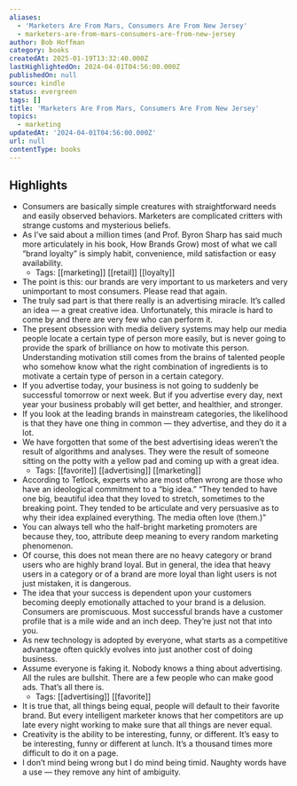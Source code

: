 ```yaml
---
aliases:
  - 'Marketers Are From Mars, Consumers Are From New Jersey'
  - marketers-are-from-mars-consumers-are-from-new-jersey
author: Bob Hoffman
category: books
createdAt: 2025-01-19T13:32:40.000Z
lastHighlightedOn: 2024-04-01T04:56:00.000Z
publishedOn: null
source: kindle
status: evergreen
tags: []
title: 'Marketers Are From Mars, Consumers Are From New Jersey'
topics:
  - marketing
updatedAt: '2024-04-01T04:56:00.000Z'
url: null
contentType: books
---
```

## Highlights

- Consumers are basically simple creatures with straightforward needs and easily observed behaviors. Marketers are complicated critters with strange customs and mysterious beliefs.
- As I’ve said about a million times (and Prof. Byron Sharp has said much more articulately in his book, How Brands Grow) most of what we call “brand loyalty” is simply habit, convenience, mild satisfaction or easy availability.
  - Tags: [[marketing]] [[retail]] [[loyalty]]
- The point is this: our brands are very important to us marketers and very unimportant to most consumers. Please read that again.
- The truly sad part is that there really is an advertising miracle. It’s called an idea — a great creative idea. Unfortunately, this miracle is hard to come by and there are very few who can perform it.
- The present obsession with media delivery systems may help our media people locate a certain type of person more easily, but is never going to provide the spark of brilliance on how to motivate this person. Understanding motivation still comes from the brains of talented people who somehow know what the right combination of ingredients is to motivate a certain type of person in a certain category.
- If you advertise today, your business is not going to suddenly be successful tomorrow or next week. But if you advertise every day, next year your business probably will get better, and healthier, and stronger.
- If you look at the leading brands in mainstream categories, the likelihood is that they have one thing in common — they advertise, and they do it a lot.
- We have forgotten that some of the best advertising ideas weren’t the result of algorithms and analyses. They were the result of someone sitting on the potty with a yellow pad and coming up with a great idea.
  - Tags: [[favorite]] [[advertising]] [[marketing]]
- According to Tetlock, experts who are most often wrong are those who have an ideological commitment to a “big idea.” “They tended to have one big, beautiful idea that they loved to stretch, sometimes to the breaking point. They tended to be articulate and very persuasive as to why their idea explained everything. The media often love (them.)”
- You can always tell who the half-bright marketing promoters are because they, too, attribute deep meaning to every random marketing phenomenon.
- Of course, this does not mean there are no heavy category or brand users who are highly brand loyal. But in general, the idea that heavy users in a category or of a brand are more loyal than light users is not just mistaken, it is dangerous.
- The idea that your success is dependent upon your customers becoming deeply emotionally attached to your brand is a delusion. Consumers are promiscuous. Most successful brands have a customer profile that is a mile wide and an inch deep. They’re just not that into you.
- As new technology is adopted by everyone, what starts as a competitive advantage often quickly evolves into just another cost of doing business.
- Assume everyone is faking it. Nobody knows a thing about advertising. All the rules are bullshit. There are a few people who can make good ads. That’s all there is.
  - Tags: [[advertising]] [[favorite]]
- It is true that, all things being equal, people will default to their favorite brand. But every intelligent marketer knows that her competitors are up late every night working to make sure that all things are never equal.
- Creativity is the ability to be interesting, funny, or different. It’s easy to be interesting, funny or different at lunch. It’s a thousand times more difficult to do it on a page.
- I don’t mind being wrong but I do mind being timid. Naughty words have a use — they remove any hint of ambiguity.
